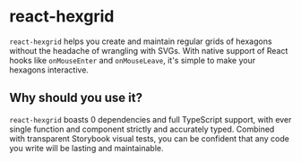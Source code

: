 
<meta title="Getting Started/Introduction">

# react-hexgrid

`react-hexgrid` helps you create and maintain regular grids of hexagons without the headache of wrangling with SVGs.  With native
support of React hooks like `onMouseEnter` and `onMouseLeave`, it's simple to make your hexagons interactive.

## Why should you use it?

`react-hexgrid` boasts 0 dependencies and full TypeScript support, with ever single function and component strictly and accurately typed.
Combined with transparent Storybook visual tests, you can be confident that any code you write will be lasting and maintainable.



